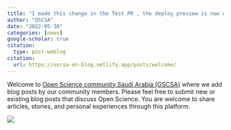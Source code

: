 ```yaml
---
title: "I made this change in the Test PR , the deploy preview is now working"
author: "OSCSA"
date: "2022-05-30"
categories: [news]
google-scholar: true
citation:
  type: post-weblog
citation:
  url: https://oscsa-en-blog.netlify.app/posts/welcome/
---
```


Welcome to [Open Science community Saudi Arabia (OSCSA)](https://osc-ksa.com/ar-index.html) where we add blog posts by our community members. Please feel free to submit new or existing blog posts that discuss Open Science. You are welcome to share articles, stories, and personal experiences through this platform.

![](open.png)



